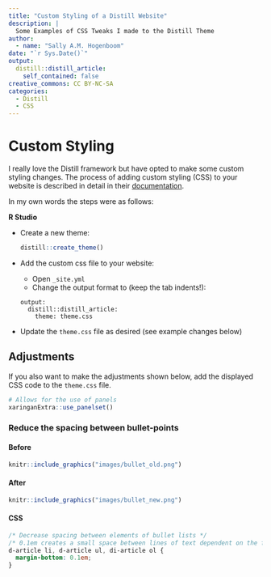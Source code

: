 ```yaml
---
title: "Custom Styling of a Distill Website"
description: |
  Some Examples of CSS Tweaks I made to the Distill Theme
author:
  - name: "Sally A.M. Hogenboom"
date: "`r Sys.Date()`"
output:
  distill::distill_article:
    self_contained: false
creative_commons: CC BY-NC-SA
categories:
  - Distill
  - CSS
---
```


# Custom Styling  

I really love the Distill framework but have opted to make some custom styling changes. The process of adding custom styling (CSS) to your website is described in detail in their [documentation](https://rstudio.github.io/distill/website.html?panelset1=theme.css&panelset2=theme.css2#theming). 

In my own words the steps were as follows:  

**R Studio** 

* Create a new theme:
  ```r
  distill::create_theme()
  ```
* Add the custom css file to your website:
  * Open `_site.yml`
  * Change the output format to (keep the tab indents!):
  ```
  output:
    distill::distill_article:
      theme: theme.css
  ```
* Update the `theme.css` file as desired (see example changes below)

## Adjustments

If you also want to make the adjustments shown below, add the displayed CSS code to the `theme.css` file.

```r
# Allows for the use of panels
xaringanExtra::use_panelset()
```

### Reduce the spacing between bullet-points

::: {.panelset}
::: {.panel}

#### Before

```r
knitr::include_graphics("images/bullet_old.png")
```

:::

::: {.panel}

#### After

```r
knitr::include_graphics("images/bullet_new.png")
```
:::
  
::: {.panel}

#### CSS

```css
/* Decrease spacing between elements of bullet lists */
/* 0.1em creates a small space between lines of text dependent on the font-size*/
d-article li, d-article ul, di-article ol {
  margin-bottom: 0.1em;
}
```

:::
:::
